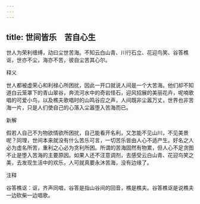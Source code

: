 ```yaml
---
---
---
```

title: 世间皆乐　苦自心生
---



世人为荣利缠缚，动曰尘世苦海。不知云白山青、川行石立、花迎鸟笑、谷答樵讴，世亦不尘，海亦不苦，彼自尘苦其心尔。

释义

世人都被虚荣心和利禄心所困扰，因此一开口就说人间是一个大苦海。他们却不知道白云笼罩下的青山翠谷，奔流河水中的奇岩怪石，迎风招展的美丽花卉，呢喃歌唱的可爱小鸟，以及樵夫歌唱时的山鸣谷应之声，人间既非尘嚣万丈，世界也非苦海一片，只是人们使自己的心落入尘嚣堕入苦海而已。

新解

假若人自己不为物欲情欲所困扰，自己能看开名利，又怎能不见山川，不见美景呢？同理，世间本来就没有什么苦乐可言，一切苦乐皆由人心不适产生。好名之人必为虚名所苦，重利之心必为贪利所困。所谓的苦海固然有物累，但人心不足贪图不止是堕入苦海的主要原因。如果人还不注意调剂，去感受云白山青、花迎鸟笑之美，去发现生活中的欢乐，人可就真要永沐苦海，没有边缘了。

注释

谷答樵讴：讴，齐声同唱，谷答是指山谷间的回音，樵是樵夫。谷答樵讴是说樵夫一边砍柴一边唱歌。